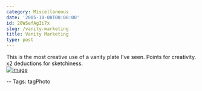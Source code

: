 ```yaml
---
category: Miscellaneous
date: '2005-10-08T00:00:00'
id: 20WSefAgIi7x
slug: /vanity-marketing
title: Vanity Marketing
type: post
---
```


This is the most creative use of a vanity plate I've seen. Points
for creativity. x2 deductions for sketchiness.  
[![image](https://photos1.blogger.com/blogger/2691/1643/400/20051008_151010a.jpg)](http://photos1.blogger.com/blogger/2691/1643/1600/20051008_151010a.jpg)
  
-- Tags: tagPhoto